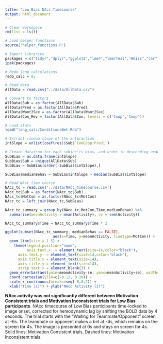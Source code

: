 ```yaml
---
title: "Low Bias NAcc Timecourse"
output: html_document
---
```


```r
# Clear workspace
rm(list = ls())

# Load helper functions
source('helper_functions.R')

# Import libraries
packages = c("tidyr","dplyr","ggplot2","lme4","lmerTest","Hmisc","car","lmtest","Rarity","cowplot")
ipak(packages)

# Redo long calculations
redo_calc = 0;
```

```r
# Read data
AllData = read.csv("../data/AllData.csv")

# Convert to factors
AllData$Sub = as.factor(AllData$Sub)
AllData$Pred = as.factor(AllData$Pred)
AllData$Want2See = as.factor(AllData$Want2See)
AllData$Con_Rev = factor(AllData$Con, levels = c('Coop','Comp'))

# Load stats
load("long_calc/ConditionxBet.Rda")
```

```r
# Extract random slope of the interaction
intSlope = unlist(coef(res)$Sub$`ConCoop:Pred1`)

# Create datafrom for each subjec'ts bias, and order in descending order
SubBias = as.data.frame(intSlope)
SubBias$Sub = unique(AllData$Sub)
SubBias = SubBias[order(-SubBias$intSlope),]

SubBias$medianBehav = SubBias$intSlope > median(SubBias$intSlope)
```

```r
# Read NAcc time course
NAcc_tc = read.csv('../data/NAcc_timecourse.csv')
NAcc_tc$Sub = as.factor(NAcc_tc$Sub)
NAcc_tc$MotCon = as.factor(NAcc_tc$MotCon)
NAcc_tc = left_join(NAcc_tc,SubBias)

NAcc_tc_summary = group_by(NAcc_tc,MotCon,Time,medianBehav) %>%
  summarise(meanActivity = mean(Activity), se = sem(Activity))

NAcc_tc_summary$Time = NAcc_tc_summary$Time * 2

ggplot(subset(NAcc_tc_summary, medianBehav == FALSE), 
                      aes(x=Time, y=meanActivity, linetype=MotCon)) +
  geom_line(size = 1.5) +
    theme(legend.position="none",
          axis.text.x  = element_text(size=14,color="black"),
      axis.text.y  = element_text(size=14,color="black"),
      axis.title.x = element_text(size=14),
      axis.title.y = element_text(size=14),
      strip.text.x = element_blank()) +
  geom_errorbar(aes(ymin=meanActivity-se, ymax=meanActivity+se), width=.3) +
  coord_cartesian(ylim=c(-0.12, 0.20)) +
  scale_x_continuous(breaks=seq(-8,8,2)) +
  xlab("Time (s)") + ylab("NAcc Activity (z)")

```

**NAcc activity was not significantly different between Motivation Consistent trials and Motivation Inconsistent trials for Low Bias participants**. NAcc timecourse of Low Bias participants time-locked to image onset, corrected for hemodynamic lag by shifting the BOLD data by 4 seconds. The trial starts with the “Waiting for Teammate/Opponent” screen at -6s. The teammate or opponent makes a bet at -4s, which remains on the screen for 4s. The image is presented at 0s and stays on screen for 4s. Solid lines: Motivation Consistent trials. Dashed lines: Motivation Inconsistent trials.

